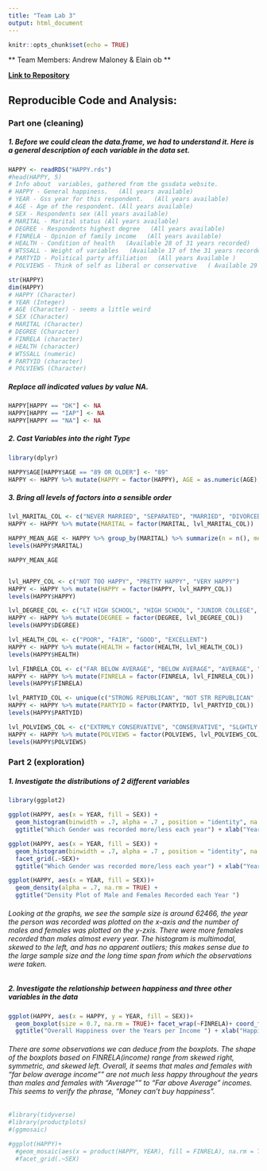 ```yaml
---
title: "Team Lab 3"
output: html_document
---
```


```r
knitr::opts_chunk$set(echo = TRUE)
```

** Team Members: Andrew Maloney & Elain ob **

[**Link to Repository**](https://github.com/xazip/ds202_lab3)

## Reproducible Code and Analysis: 


### Part one (cleaning)

##### 1. Before we could clean the data.frame, we had to understand it.  Here is a general description of each variable in the data set.
```r
HAPPY <- readRDS("HAPPY.rds")
#head(HAPPY, 5)
# Info about  variables, gathered from the gssdata website.
# HAPPY - General happiness.   (All years available)
# YEAR - Gss year for this respondent.   (All years available)
# AGE - Age of the respondent. (All years available)
# SEX - Respondents sex (All years available)
# MARITAL - Marital status (All years available)
# DEGREE - Respondents highest degree   (All years available)
# FINRELA - Opinion of family income   (All years available)
# HEALTH - Condition of health   (Available 28 of 31 years recorded)
# WTSSALL - Weight of variables   (Available 17 of the 31 years recorded )
# PARTYID - Political party affiliation   (All years Available )
# POLVIEWS - Think of self as liberal or conservative   ( Available 29 of 31 years)
```


```r
str(HAPPY)
dim(HAPPY)
# HAPPY (Character)
# YEAR (Integer)
# AGE (Character) - seems a little weird
# SEX (Character)
# MARITAL (Character)
# DEGREE (Character)
# FINRELA (character)
# HEALTH (character)
# WTSSALL (numeric)
# PARTYID (character)
# POLVIEWS (Character)
```

##### Replace all indicated values by value NA.
```r
HAPPY[HAPPY == "DK"] <- NA
HAPPY[HAPPY == "IAP"] <- NA
HAPPY[HAPPY == "NA"] <- NA 
```


##### 2. Cast Variables into the right Type
```r
library(dplyr)

HAPPY$AGE[HAPPY$AGE == "89 OR OLDER"] <- "89"
HAPPY <- HAPPY %>% mutate(HAPPY = factor(HAPPY), AGE = as.numeric(AGE), SEX = factor(SEX), MARITAL = factor(MARITAL), DEGREE = factor(DEGREE), FINRELA = factor(FINRELA), HEALTH = factor(HEALTH), PARTYID = factor(PARTYID), POLVIEWS = factor(POLVIEWS))
```


##### 3. Bring all levels of factors into a sensible order
```r

lvl_MARITAL_COL <- c("NEVER MARRIED", "SEPARATED", "MARRIED", "DIVORCED", "WIDOWED")
HAPPY <- HAPPY %>% mutate(MARITAL = factor(MARITAL, lvl_MARITAL_COL))

HAPPY_MEAN_AGE <- HAPPY %>% group_by(MARITAL) %>% summarize(n = n(), mean_age = mean(AGE, na.rm = TRUE)) %>% arrange((mean_age))
levels(HAPPY$MARITAL)

HAPPY_MEAN_AGE


lvl_HAPPY_COL <- c("NOT TOO HAPPY", "PRETTY HAPPY", "VERY HAPPY")
HAPPY <- HAPPY %>% mutate(HAPPY = factor(HAPPY, lvl_HAPPY_COL))
levels(HAPPY$HAPPY)

lvl_DEGREE_COL <- c("LT HIGH SCHOOL", "HIGH SCHOOL", "JUNIOR COLLEGE", "BACHELOR", "GRADUATE")
HAPPY <- HAPPY %>% mutate(DEGREE = factor(DEGREE, lvl_DEGREE_COL))
levels(HAPPY$DEGREE)

lvl_HEALTH_COL <- c("POOR", "FAIR", "GOOD", "EXCELLENT")
HAPPY <- HAPPY %>% mutate(HEALTH = factor(HEALTH, lvl_HEALTH_COL))
levels(HAPPY$HEALTH)

lvl_FINRELA_COL <- c("FAR BELOW AVERAGE", "BELOW AVERAGE", "AVERAGE", "ABOVE AVERAGE", "FAR ABOVE AVERAGE")
HAPPY <- HAPPY %>% mutate(FINRELA = factor(FINRELA, lvl_FINRELA_COL))
levels(HAPPY$FINRELA)

lvl_PARTYID_COL <- unique(c("STRONG REPUBLICAN", "NOT STR REPUBLICAN" ,"IND,NEAR REP", "INDEPENDENT", "IND,NEAR DEM", "NOT STR DEMOCRAT", "STRONG DEMOCRAT", "OTHER")) 
HAPPY <- HAPPY %>% mutate(PARTYID = factor(PARTYID, lvl_PARTYID_COL))
levels(HAPPY$PARTYID)

lvl_POLVIEWS_COL <- c("EXTRMLY CONSERVATIVE", "CONSERVATIVE", "SLGHTLY CONSERVATIVE", "MODERATE", "SLIGHTLY LIBERAL", "LIBERAL", "EXTREMELY LIBERAL")
HAPPY <- HAPPY %>% mutate(POLVIEWS = factor(POLVIEWS, lvl_POLVIEWS_COL))
levels(HAPPY$POLVIEWS)
```

### Part 2 (exploration)

##### 1. Investigate the distributions of 2 different variables
```r
library(ggplot2)

ggplot(HAPPY, aes(x = YEAR, fill = SEX)) +
  geom_histogram(binwidth = .7, alpha = .7 , position = "identity", na.rm = TRUE)+
  ggtitle("Which Gender was recorded more/less each year") + xlab("Year Recorded") + ylab("Number of Males and Females") + theme(axis.text.x = element_text(angle = 45, vjust = 1, hjust = 1))

ggplot(HAPPY, aes(x = YEAR, fill = SEX)) +
  geom_histogram(binwidth = .7, alpha = .7 , position = "identity", na.rm = TRUE) +
  facet_grid(.~SEX)+
  ggtitle("Which Gender was recorded more/less each year") + xlab("Year Recorded") + ylab("Number of Males and Females") + theme(axis.text.x = element_text(angle = 45, vjust = 1, hjust = 1))

ggplot(HAPPY, aes(x = YEAR, fill = SEX))+
  geom_density(alpha = .7, na.rm = TRUE) + 
  ggtitle("Density Plot of Male and Females Recorded each Year ")

```

###### Looking at the graphs, we see the sample size is around 62466, the year the person was recorded was plotted on the x-axis and the number of males and females was plotted on the y-zxis. There were more females recorded than males almost every year. The histogram is multimodal, skewed to the left, and has no apparent outliers; this makes sense due to the large sample size and the long time span from which the observations were taken. 




##### 2. Investigate the relationship between happiness and three other variables in the data
```r

ggplot(HAPPY, aes(x = HAPPY, y = YEAR, fill = SEX))+
  geom_boxplot(size = 0.7, na.rm = TRUE)+ facet_wrap(~FINRELA)+ coord_flip()+
  ggtitle("Overall Happiness over the Years per Income ") + xlab("Happiness Level") + ylab("Year Recorded")

```

###### There are some observations we can deduce from the boxplots. The shape of the boxplots based on FINRELA(income) range from skewed right, symmetric, and skewed left.  Overall, it seems that males and females with "far below average income"" are not much less happy throughout the years than males and females with "Average"" to "Far above Average" incomes.  This seems to verify the phrase, "Money can't buy happiness".  


```r
#library(tidyverse)
#library(productplots)
#(ggmosaic)

#ggplot(HAPPY)+
  #geom_mosaic(aes(x = product(HAPPY, YEAR), fill = FINRELA), na.rm = TRUE)+
  #facet_grid(.~SEX)

```
